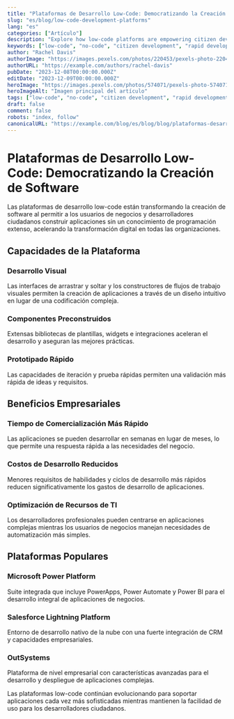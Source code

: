 ```yaml
---
title: "Plataformas de Desarrollo Low-Code: Democratizando la Creación de Software"
slug: "es/blog/low-code-development-platforms"
lang: "es"
categories: ["Artículo"]
description: "Explore how low-code platforms are empowering citizen developers and accelerating application development with visual programming and pre-built components."
keywords: ["low-code", "no-code", "citizen development", "rapid development"]
author: "Rachel Davis"
authorImage: "https://images.pexels.com/photos/220453/pexels-photo-220453.jpeg?auto=compress&cs=tinysrgb&w=120&h=120&dpr=1"
authorURL: "https://example.com/authors/rachel-davis"
pubDate: "2023-12-08T00:00:00.000Z"
editDate: "2023-12-09T00:00:00.000Z"
heroImage: "https://images.pexels.com/photos/574071/pexels-photo-574071.jpeg?auto=compress&cs=tinysrgb&w=1260&h=750&dpr=1"
heroImageAlt: "Imagen principal del artículo"
tags: ["low-code", "no-code", "citizen development", "rapid development"]
draft: false
comment: false
robots: "index, follow"
canonicalURL: "https://example.com/blog/es/blog/blog/plataformas-desarrollo-low-code"
---
```


# Plataformas de Desarrollo Low-Code: Democratizando la Creación de Software

Las plataformas de desarrollo low-code están transformando la creación de software al permitir a los usuarios de negocios y desarrolladores ciudadanos construir aplicaciones sin un conocimiento de programación extenso, acelerando la transformación digital en todas las organizaciones.

## Capacidades de la Plataforma

### Desarrollo Visual

Las interfaces de arrastrar y soltar y los constructores de flujos de trabajo visuales permiten la creación de aplicaciones a través de un diseño intuitivo en lugar de una codificación compleja.

### Componentes Preconstruidos

Extensas bibliotecas de plantillas, widgets e integraciones aceleran el desarrollo y aseguran las mejores prácticas.

### Prototipado Rápido

Las capacidades de iteración y prueba rápidas permiten una validación más rápida de ideas y requisitos.

## Beneficios Empresariales

### Tiempo de Comercialización Más Rápido

Las aplicaciones se pueden desarrollar en semanas en lugar de meses, lo que permite una respuesta rápida a las necesidades del negocio.

### Costos de Desarrollo Reducidos

Menores requisitos de habilidades y ciclos de desarrollo más rápidos reducen significativamente los gastos de desarrollo de aplicaciones.

### Optimización de Recursos de TI

Los desarrolladores profesionales pueden centrarse en aplicaciones complejas mientras los usuarios de negocios manejan necesidades de automatización más simples.

## Plataformas Populares

### Microsoft Power Platform

Suite integrada que incluye PowerApps, Power Automate y Power BI para el desarrollo integral de aplicaciones de negocios.

### Salesforce Lightning Platform

Entorno de desarrollo nativo de la nube con una fuerte integración de CRM y capacidades empresariales.

### OutSystems

Plataforma de nivel empresarial con características avanzadas para el desarrollo y despliegue de aplicaciones complejas.

Las plataformas low-code continúan evolucionando para soportar aplicaciones cada vez más sofisticadas mientras mantienen la facilidad de uso para los desarrolladores ciudadanos.
